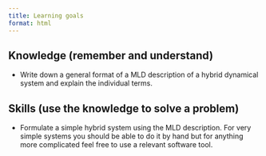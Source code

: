 ```yaml
---
title: Learning goals
format: html
---
```


## Knowledge (remember and understand)

- Write down a general format of a MLD description of a hybrid dynamical system and explain the individual terms.

## Skills (use the knowledge to solve a problem)

- Formulate a simple hybrid system using the MLD description. For very simple systems you should be able to do it by hand but for anything more complicated feel free to use a relevant software tool.